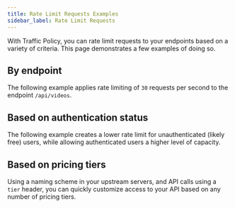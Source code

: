 ```yaml
---
title: Rate Limit Requests Examples
sidebar_label: Rate Limit Requests
---
```



With Traffic Policy, you can rate limit requests to your endpoints based on a variety of criteria. This page demonstrates a few examples of doing so.

## By endpoint

The following example applies rate limiting of `30` requests per second to the endpoint
`/api/videos`.

<RateLimit />

## Based on authentication status

The following example creates a lower rate limit for unauthenticated (likely free) users, while allowing authenticated users a higher level of capacity.

<RateLimitAuthentication />

## Based on pricing tiers

Using a naming scheme in your upstream servers, and API calls using a `tier` header, you can quickly customize access to your API based on any number of pricing tiers.

<RateLimitPricing />
